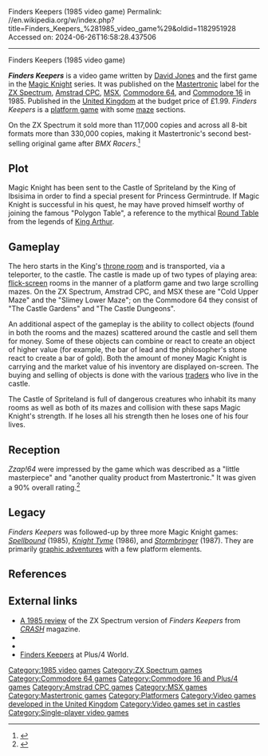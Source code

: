 Finders Keepers (1985 video game)
Permalink: //en.wikipedia.org/w/index.php?title=Finders_Keepers_%281985_video_game%29&oldid=1182951928
Accessed on: 2024-06-26T16:58:28.437506



------
Finders Keepers (1985 video game)
{{Infobox video game
| title          = Finders Keepers
| image          = Finders Keepers Coverart.png
| caption        = 
| developer      = [[David Jones (programmer)|David Jones]]
| publisher      = [[Mastertronic]]
| designer       = 
| series         = 
| engine         = 
| released       = {{Start date|1985}}
| genre          = [[Platform game|Platform]]
| modes          = [[Single-player video game|Single-player]]
| platforms      = [[MSX]], [[ZX Spectrum]], [[Commodore 64]] / [[Commodore 16|16]], [[Amstrad CPC]]
}}

'''''Finders Keepers''''' is a video game written by [[David Jones (programmer)|David Jones]] and the first game in the [[Magic Knight]] series. It was published on the [[Mastertronic]] label for the [[ZX Spectrum]], [[Amstrad CPC]], [[MSX]], [[Commodore 64]], and [[Commodore 16]] in 1985. Published in the [[United Kingdom]] at the budget price of £1.99. ''Finders Keepers'' is a [[platform game]] with some [[maze]] sections. 

On the ZX Spectrum it sold more than 117,000 copies and across all 8-bit formats more than 330,000 copies, making it Mastertronic's second best-selling original game after ''BMX Racers''.<ref>{{cite journal| journal = [[Retro Gamer]]| publisher = [[Imagine Publishing]]| title = The Making of: Finders Keepers| issue = 133| pages = 34–37|first = Carroll| last = Martyn}}</ref>

==Plot==
Magic Knight has been sent to the Castle of Spriteland by the King of Ibsisima in order to find a special present for Princess Germintrude. If Magic Knight is successful in his quest, he may have proved himself worthy of joining the famous "Polygon Table", a reference to the mythical [[Round Table]] from the legends of [[King Arthur]].

==Gameplay==
The hero starts in the King's [[throne room]] and is transported, via a teleporter, to the castle. The castle is made up of two types of playing area: [[flip-screen|flick-screen]] rooms in the manner of a platform game and two large scrolling mazes. On the ZX Spectrum, Amstrad CPC, and MSX these are "Cold Upper Maze" and the "Slimey Lower Maze"; on the Commodore 64 they consist of "The Castle Gardens" and "The Castle Dungeons".

An additional aspect of the gameplay is the ability to collect objects (found in both the rooms and the mazes) scattered around the castle and sell them for money. Some of these objects can combine or react to create an object of higher value (for example, the bar of lead and the philosopher's stone react to create a bar of gold). Both the amount of money Magic Knight is carrying and the market value of his inventory are displayed on-screen. The buying and selling of objects is done with the various [[trade]]rs who live in the castle.

The Castle of Spriteland is full of dangerous creatures who inhabit its many rooms as well as both of its mazes and collision with these saps Magic Knight's strength. If he loses all his strength then he loses one of his four lives.

==Reception==
''Zzap!64'' were impressed by the game which was described as a "little masterpiece" and "another quality product from Mastertronic." It was given a 90% overall rating.<ref>{{Cite web|url=http://www.zzap64.co.uk/cgi-bin/displaypage.pl?issue=005&page=037&magazine=zzap|title = Redirecting}}</ref>

==Legacy==
''Finders Keepers'' was followed-up by three more Magic Knight games: ''[[Spellbound (video game)|Spellbound]]'' (1985), ''[[Knight Tyme]]'' (1986), and ''[[Stormbringer (video game)|Stormbringer]]'' (1987). They are primarily [[graphic adventure]]s with a few platform elements.

==References==
{{reflist}}

==External links==
* [http://www.crashonline.org.uk/13/finders.htm A 1985 review] of the ZX Spectrum version of ''Finders Keepers'' from ''[[CRASH (magazine)|CRASH]]'' magazine.
*{{Lemon64 game|id=913|name=Finders Keepers}}
*{{WoS game|id=0001764|name=Finders Keepers}}
*[http://plus4world.powweb.com/software/Finders_Keepers Finders Keepers] at Plus/4 World.

[[Category:1985 video games]]
[[Category:ZX Spectrum games]]
[[Category:Commodore 64 games]]
[[Category:Commodore 16 and Plus/4 games]]
[[Category:Amstrad CPC games]]
[[Category:MSX games]]
[[Category:Mastertronic games]]
[[Category:Platformers]]
[[Category:Video games developed in the United Kingdom]]
[[Category:Video games set in castles]]
[[Category:Single-player video games]]